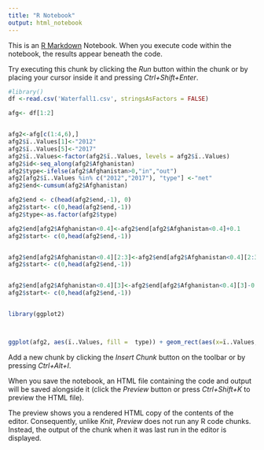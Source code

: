 ---
title: "R Notebook"
output: html_notebook
---

This is an [R Markdown](http://rmarkdown.rstudio.com) Notebook. When you execute code within the notebook, the results appear beneath the code. 

Try executing this chunk by clicking the *Run* button within the chunk or by placing your cursor inside it and pressing *Ctrl+Shift+Enter*. 

```{r}
#library()
df <-read.csv('Waterfall1.csv', stringsAsFactors = FALSE)

afg<- df[1:2]


afg2<-afg[c(1:4,6),]
afg2$ï..Values[1]<-"2012"
afg2$ï..Values[5]<-"2017"
afg2$ï..Values<-factor(afg2$ï..Values, levels = afg2$ï..Values)
afg2$id<-seq_along(afg2$Afghanistan)
afg2$type<-ifelse(afg2$Afghanistan>0,"in","out")
afg2[afg2$ï..Values %in% c("2012","2017"), "type"] <-"net"
afg2$end<-cumsum(afg2$Afghanistan)

afg2$end <- c(head(afg2$end,-1), 0)
afg2$start<- c(0,head(afg2$end,-1))
afg2$type<-as.factor(afg2$type)

afg2$end[afg2$Afghanistan<0.4]<-afg2$end[afg2$Afghanistan<0.4]+0.1
afg2$start<- c(0,head(afg2$end,-1))


afg2$end[afg2$Afghanistan<0.4][2:3]<-afg2$end[afg2$Afghanistan<0.4][2:3]+0.1
afg2$start<- c(0,head(afg2$end,-1))


afg2$end[afg2$Afghanistan<0.4][3]<-afg2$end[afg2$Afghanistan<0.4][3]-0.1
afg2$start<- c(0,head(afg2$end,-1))



```

```{r}
library(ggplot2)



ggplot(afg2, aes(ï..Values, fill =  type)) + geom_rect(aes(x=ï..Values, xmin = id-0.45, xmax= id+0.45, ymin = end, ymax = start)) +scale_y_continuous(expand = c(0,0.3))+theme(axis.title.x=element_blank())

```

Add a new chunk by clicking the *Insert Chunk* button on the toolbar or by pressing *Ctrl+Alt+I*.

When you save the notebook, an HTML file containing the code and output will be saved alongside it (click the *Preview* button or press *Ctrl+Shift+K* to preview the HTML file).

The preview shows you a rendered HTML copy of the contents of the editor. Consequently, unlike *Knit*, *Preview* does not run any R code chunks. Instead, the output of the chunk when it was last run in the editor is displayed.
